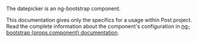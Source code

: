 <div className="alert alert-info mb-bigger-big">
  <p className="alert-heading">The datepicker is an ng-bootstrap component.</p>
  <p>This documentation gives only the specifics for a usage within Post project.<br/>
    Read the complete information about the component's configuration in <a href={`https://ng-bootstrap.github.io/#/components/${props.component}`} target="_blank" rel="nofollow noopener noreferrer">ng-bootstrap {props.component} documentation</a>.</p>
</div>
